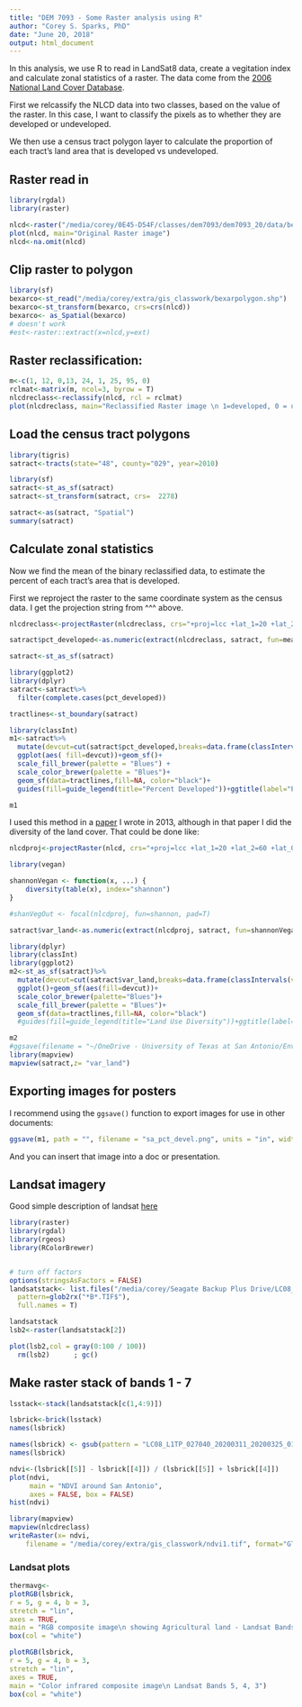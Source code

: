```yaml
---
title: "DEM 7093 - Some Raster analysis using R"
author: "Corey S. Sparks, PhD"
date: "June 20, 2018"
output: html_document
---
```


In this analysis, we use R to read in LandSat8 data, create a vegitation index and calculate zonal statistics of a raster. The data come from the [2006 National Land Cover Database](https://www.mrlc.gov/nlcd06_data.php).

First we relcassify the NLCD data into two classes, based on the value of the raster. In this case, I want to classify the pixels as to whether they are developed or undeveloped. 

We then use a census tract polygon layer to calculate the proportion of each tract's land area that is developed vs undeveloped. 


## Raster read in 
```r
library(rgdal)
library(raster)

nlcd<-raster("/media/corey/0E45-D54F/classes/dem7093/dem7093_20/data/bexar_nlcddata.tif")
plot(nlcd, main="Original Raster image")
nlcd<-na.omit(nlcd)

```

## Clip raster to polygon
```r
library(sf)
bexarco<-st_read("/media/corey/extra/gis_classwork/bexarpolygon.shp")
bexarco<-st_transform(bexarco, crs=crs(nlcd))
bexarco<- as_Spatial(bexarco)
# doesn't work
#est<-raster::extract(x=nlcd,y=ext)
```

## Raster reclassification:

```r
m<-c(1, 12, 0,13, 24, 1, 25, 95, 0)
rclmat<-matrix(m, ncol=3, byrow = T)
nlcdreclass<-reclassify(nlcd, rcl = rclmat)
plot(nlcdreclass, main="Reclassified Raster image \n 1=developed, 0 = undeveloped",col= gray(100:0 / 100))

```


## Load the census tract polygons
```r
library(tigris)
satract<-tracts(state="48", county="029", year=2010)

library(sf)
satract<-st_as_sf(satract)
satract<-st_transform(satract, crs=  2278)

satract<-as(satract, "Spatial")
summary(satract)
```

## Calculate zonal statistics
Now we find the mean of the binary reclassified data, to estimate the percent of each tract's area that is developed. 

First we reproject the raster to the same coordinate system as the census data. I get the projection string from ^^^ above.

```r
nlcdreclass<-projectRaster(nlcdreclass, crs="+proj=lcc +lat_1=20 +lat_2=60 +lat_0=40 +lon_0=-96 +x_0=0 +y_0=0 +datum=NAD83 +units=m +no_defs +ellps=GRS80 +towgs84=0,0,0")

satract$pct_developed<-as.numeric(extract(nlcdreclass, satract, fun=mean)) #this takes a minute or two

satract<-st_as_sf(satract)

library(ggplot2)
library(dplyr)
satract<-satract%>%
  filter(complete.cases(pct_developed))

tractlines<-st_boundary(satract)

library(classInt)
m1<-satract%>%
  mutate(devcut=cut(satract$pct_developed,breaks=data.frame(classIntervals(var=satract$pct_developed, n=5, style="jenks")[2])[,1], include.lowest = T))%>%
  ggplot(aes( fill=devcut))+geom_sf()+
  scale_fill_brewer(palette = "Blues") + 
  scale_color_brewer(palette = "Blues")+
  geom_sf(data=tractlines,fill=NA, color="black")+
  guides(fill=guide_legend(title="Percent Developed"))+ggtitle(label="Percent of Land Area Developed, 2006", subtitle ="NLCD 2006")+theme(axis.text.x = element_blank(), axis.text.y = element_blank())+theme( legend.text = element_text(size = 14), plot.title = element_text(size = 18), strip.text.x = element_text(size = 16))

m1
```

I used this method in a [paper](https://www.sciencedirect.com/science/article/pii/S1877584511000529) I wrote in 2013, although in that paper I did the diversity of the land cover. That could be done like:

```r
nlcdproj<-projectRaster(nlcd, crs="+proj=lcc +lat_1=20 +lat_2=60 +lat_0=40 +lon_0=-96 +x_0=0 +y_0=0 +datum=NAD83 +units=m +no_defs +ellps=GRS80 +towgs84=0,0,0")

library(vegan)

shannonVegan <- function(x, ...) {
    diversity(table(x), index="shannon")
}

#shanVegOut <- focal(nlcdproj, fun=shannon, pad=T)  

satract$var_land<-as.numeric(extract(nlcdproj, satract, fun=shannonVegan)) #this takes a minute or two

library(dplyr)
library(classInt)
library(ggplot2)
m2<-st_as_sf(satract)%>%
  mutate(devcut=cut(satract$var_land,breaks=data.frame(classIntervals(var=satract$var_land, n=5,style = "fisher")[2])[,1], include.lowest = T))%>%
  ggplot()+geom_sf(aes(fill=devcut))+
  scale_color_brewer(palette="Blues")+
  scale_fill_brewer(palette = "Blues")+
  geom_sf(data=tractlines,fill=NA, color="black")
  #guides(fill=guide_legend(title="Land Use Diversity"))+ggtitle(label="Standard Deviation - Land Use, 2006", subtitle ="NLCD 2006")+theme(axis.text.x = element_blank(), axis.text.y = element_blank())+theme( legend.text = element_text(size = 14), plot.title = element_text(size = 18), strip.text.x = element_text(size = 16))

m2
#ggsave(filename = "~/OneDrive - University of Texas at San Antonio/Environmental_Health_project/sa_lu_diversity.png", width = 8, height = 10, dpi = "print")
library(mapview)
mapview(satract,z= "var_land")
```

## Exporting images for posters
I recommend using the `ggsave()` function to export images for use in other documents:

```r
ggsave(m1, path = "", filename = "sa_pct_devel.png", units = "in", width=8, height = 10)

```

And you can insert that image into a doc or presentation.


## Landsat imagery
Good simple description of landsat [here](https://gisgeography.com/landsat-8-bands-combinations/)

```r
library(raster)
library(rgdal)
library(rgeos)
library(RColorBrewer)


# turn off factors
options(stringsAsFactors = FALSE)
landsatstack<- list.files("/media/corey/Seagate Backup Plus Drive/LC08_L1TP_027040_20200311_20200325_01_T1/", 
  pattern=glob2rx("*B*.TIF$"), 
  full.names = T)

landsatstack
lsb2<-raster(landsatstack[2])

plot(lsb2,col = gray(0:100 / 100))  
  rm(lsb2)      ; gc()
```

## Make raster stack of bands 1 - 7
```r
lsstack<-stack(landsatstack[c(1,4:9)])

lsbrick<-brick(lsstack)
names(lsbrick)

names(lsbrick) <- gsub(pattern = "LC08_L1TP_027040_20200311_20200325_01_T1_", replacement = "", names(lsbrick))
names(lsbrick)
```

```r
ndvi<-(lsbrick[[5]] - lsbrick[[4]]) / (lsbrick[[5]] + lsbrick[[4]])
plot(ndvi,
     main = "NDVI around San Antonio",
     axes = FALSE, box = FALSE)       
hist(ndvi)
```

```r
library(mapview)
mapview(nlcdreclass)
writeRaster(x= ndvi, 
    filename = "/media/corey/extra/gis_classwork/ndvi1.tif", format="GTiff", datatype="INT2S", overwrite=T)
```

### Landsat plots
```r
thermavg<-
plotRGB(lsbrick,
r = 5, g = 4, b = 3,
stretch = "lin",
axes = TRUE,
main = "RGB composite image\n showing Agricultural land - Landsat Bands 6, 5, 2")
box(col = "white")

plotRGB(lsbrick,
r = 5, g = 4, b = 3,
stretch = "lin",
axes = TRUE,
main = "Color infrared composite image\n Landsat Bands 5, 4, 3")
box(col = "white")

```
